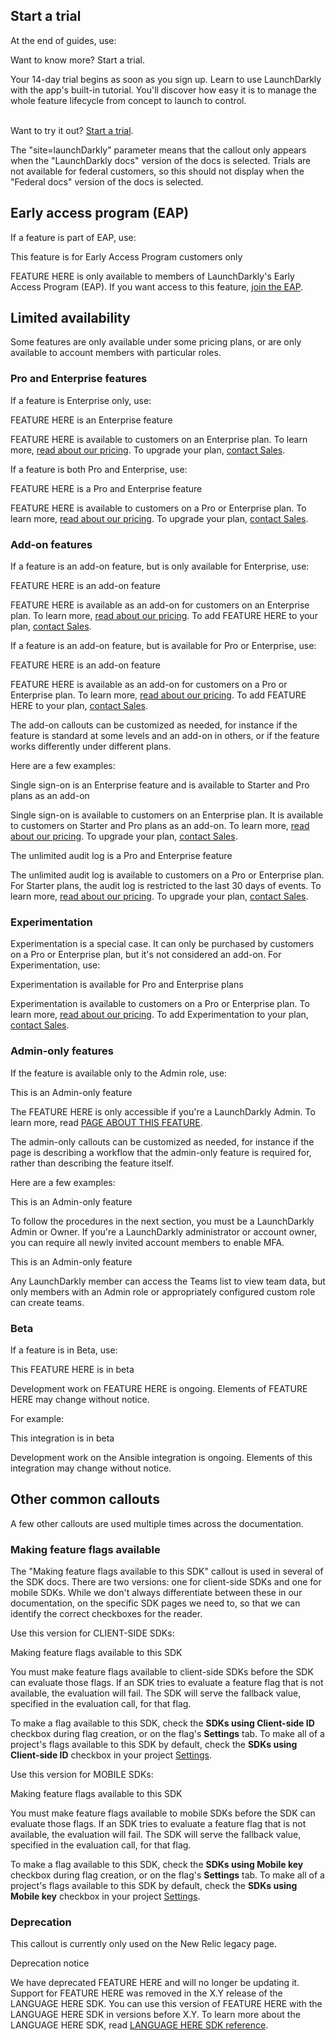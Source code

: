 <!--

This template collects some of the standard [callouts](https://github.com/launchdarkly/ld-docs-private/blob/main/src/content/topics/components.mdx#callout) that we use throughout the LaunchDarkly documentation. You can copy callouts from here rather than searching the entire project for an example.

-->

## Start a trial

At the end of guides, use:

<Callout intent="primary" site="launchDarkly">
<CalloutTitle>Want to know more? Start a trial.</CalloutTitle>
<CalloutDescription>

Your 14-day trial begins as soon as you sign up. Learn to use LaunchDarkly with the app's built-in tutorial. You'll discover how easy it is to manage the whole feature lifecycle from concept to launch to control.<br/><br/>

Want to try it out? [Start a trial](https://launchdarkly.com/start-trial/).

</CalloutDescription>
</Callout>

The "site=launchDarkly" parameter means that the callout only appears when the "LaunchDarkly docs" version of the docs is selected. Trials are not available for federal customers, so this should not display when the "Federal docs" version of the docs is selected.

## Early access program (EAP)

If a feature is part of EAP, use:

<Callout intent="info">
<CalloutTitle>This feature is for Early Access Program customers only</CalloutTitle>
<CalloutDescription>

FEATURE HERE is only available to members of LaunchDarkly's Early Access Program (EAP). If you want access to this feature, [join the EAP](https://launchdarkly.com/eap).

</CalloutDescription>
</Callout>

## Limited availability

Some features are only available under some pricing plans, or are only available to account members with particular roles.

### Pro and Enterprise features

If a feature is Enterprise only, use:

<Callout intent="primary">
<CalloutTitle>FEATURE HERE is an Enterprise feature</CalloutTitle>
<CalloutDescription>

FEATURE HERE is available to customers on an Enterprise plan. To learn more, [read about our pricing](https://launchdarkly.com/pricing/). To upgrade your plan, [contact Sales](https://launchdarkly.com/contact-sales/).

</CalloutDescription>
</Callout>

If a feature is both Pro and Enterprise, use:

<Callout intent="primary">
<CalloutTitle>FEATURE HERE is a Pro and Enterprise feature</CalloutTitle>
<CalloutDescription>

FEATURE HERE is available to customers on a Pro or Enterprise plan. To learn more, [read about our pricing](https://launchdarkly.com/pricing/). To upgrade your plan, [contact Sales](https://launchdarkly.com/contact-sales/).

</CalloutDescription>
</Callout>

### Add-on features

If a feature is an add-on feature, but is only available for Enterprise, use:

<Callout intent="primary">
<CalloutTitle>FEATURE HERE is an add-on feature</CalloutTitle>
<CalloutDescription>

FEATURE HERE is available as an add-on for customers on an Enterprise plan. To learn more, [read about our pricing](https://launchdarkly.com/pricing/). To add FEATURE HERE to your plan, [contact Sales](https://launchdarkly.com/contact-sales/).

</CalloutDescription>
</Callout>

If a feature is an add-on feature, but is available for Pro or Enterprise, use:

<Callout intent="primary">
<CalloutTitle>FEATURE HERE is an add-on feature</CalloutTitle>
<CalloutDescription>

FEATURE HERE is available as an add-on for customers on a Pro or Enterprise plan. To learn more, [read about our pricing](https://launchdarkly.com/pricing/). To add FEATURE HERE to your plan, [contact Sales](https://launchdarkly.com/contact-sales/).

</CalloutDescription>
</Callout>

The add-on callouts can be customized as needed, for instance if the feature is standard at some levels and an add-on in others, or if the feature works differently under different plans.

Here are a few examples:

<Callout intent="primary">
<CalloutTitle>Single sign-on is an Enterprise feature and is available to Starter and Pro plans as an add-on</CalloutTitle>
<CalloutDescription>

Single sign-on is available to customers on an Enterprise plan. It is available to customers on Starter and Pro plans as an add-on. To learn more, [read about our pricing](https://launchdarkly.com/pricing/). To upgrade your plan, [contact Sales](https://launchdarkly.com/contact-sales/).

</CalloutDescription>
</Callout>

<Callout intent="primary">
<CalloutTitle>The unlimited audit log is a Pro and Enterprise feature</CalloutTitle>
<CalloutDescription>

The unlimited audit log is available to customers on a Pro or Enterprise plan. For Starter plans, the audit log is restricted to the last 30 days of events. To learn more, [read about our pricing](https://launchdarkly.com/pricing/). To upgrade your plan, [contact Sales](https://launchdarkly.com/contact-sales/).

</CalloutDescription>
</Callout>

### Experimentation

Experimentation is a special case. It can only be purchased by customers on a Pro or Enterprise plan, but it's not considered an add-on. For Experimentation, use:

<Callout intent="primary">
<CalloutTitle>Experimentation is available for Pro and Enterprise plans</CalloutTitle>
<CalloutDescription>

Experimentation is available to customers on a Pro or Enterprise plan. To learn more, [read about our pricing](https://launchdarkly.com/pricing/). To add Experimentation to your plan, [contact Sales](https://launchdarkly.com/contact-sales/).

</CalloutDescription>
</Callout>

### Admin-only features

If the feature is available only to the Admin role, use:

<Callout intent="info">
<CalloutTitle>This is an Admin-only feature</CalloutTitle>
<CalloutDescription>

The FEATURE HERE is only accessible if you're a LaunchDarkly Admin. To learn more, read [PAGE ABOUT THIS FEATURE](LINK).

</CalloutDescription>
</Callout>

The admin-only callouts can be customized as needed, for instance if the page is describing a workflow that the admin-only feature is required for, rather than describing the feature itself.

Here are a few examples:

<Callout intent="info">
<CalloutTitle>This is an Admin-only feature</CalloutTitle>
<CalloutDescription>

To follow the procedures in the next section, you must be a LaunchDarkly Admin or Owner. If you're a LaunchDarkly administrator or account owner, you can require all newly invited account members to enable MFA.

</CalloutDescription>
</Callout>

<Callout intent="info">
<CalloutTitle>This is an Admin-only feature</CalloutTitle>
<CalloutDescription>

Any LaunchDarkly member can access the Teams list to view team data, but only members with an Admin role or appropriately configured custom role can create teams.

</CalloutDescription>
</Callout>

### Beta

If a feature is in Beta, use:

<Callout intent="alert">
<CalloutTitle>This FEATURE HERE is in beta</CalloutTitle>
<CalloutDescription>

Development work on FEATURE HERE is ongoing. Elements of FEATURE HERE may change without notice.

</CalloutDescription>
</Callout>

For example:

<Callout intent="alert">
<CalloutTitle>This integration is in beta</CalloutTitle>
<CalloutDescription>

Development work on the Ansible integration is ongoing. Elements of this integration may change without notice.

</CalloutDescription>
</Callout>

## Other common callouts

A few other callouts are used multiple times across the documentation.

### Making feature flags available

The "Making feature flags available to this SDK" callout is used in several of the SDK docs. There are two versions: one for client-side SDKs and one for mobile SDKs. While we don't always differentiate between these in our documentation, on the specific SDK pages we need to, so that we can identify the correct checkboxes for the reader.

Use this version for CLIENT-SIDE SDKs:

<Callout intent="alert">
<CalloutTitle>Making feature flags available to this SDK</CalloutTitle>
<CalloutDescription>

You must make feature flags available to client-side SDKs before the SDK can evaluate those flags. If an SDK tries to evaluate a feature flag that is not available, the evaluation will fail. The SDK will serve the fallback value, specified in the evaluation call, for that flag.

To make a flag available to this SDK, check the **SDKs using Client-side ID** checkbox during flag creation, or on the flag's **Settings** tab. To make all of a project's flags available to this SDK by default, check the **SDKs using Client-side ID** checkbox in your project [Settings](https://app.launchdarkly.com/settings/projects).

</CalloutDescription>
</Callout>

Use this version for MOBILE SDKs:

<Callout intent="alert">
<CalloutTitle>Making feature flags available to this SDK</CalloutTitle>
<CalloutDescription>

You must make feature flags available to mobile SDKs before the SDK can evaluate those flags. If an SDK tries to evaluate a feature flag that is not available, the evaluation will fail. The SDK will serve the fallback value, specified in the evaluation call, for that flag.

To make a flag available to this SDK, check the **SDKs using Mobile key** checkbox during flag creation, or on the flag's **Settings** tab. To make all of a project's flags available to this SDK by default, check the **SDKs using Mobile key** checkbox in your project [Settings](https://app.launchdarkly.com/settings/projects).

</CalloutDescription>
</Callout>


### Deprecation

This callout is currently only used on the New Relic legacy page.

<Callout intent="alert">
<CalloutTitle>Deprecation notice</CalloutTitle>
<CalloutDescription>

We have deprecated FEATURE HERE and will no longer be updating it. Support for FEATURE HERE was removed in the X.Y release of the LANGUAGE HERE SDK. You can use this version of FEATURE HERE with the LANGUAGE HERE SDK in versions before X.Y. To learn more about the LANGUAGE HERE SDK, read [LANGUAGE HERE SDK reference](link).

</CalloutDescription>
</Callout>
